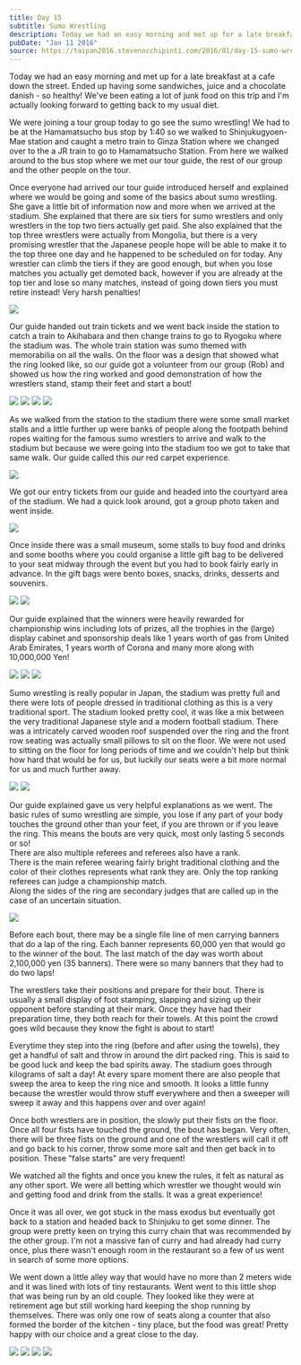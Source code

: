 ```yaml
---
title: Day 15
subtitle: Sumo Wrestling
description: Today we had an easy morning and met up for a late breakfast at a cafe down the street. Ended up having some sandwiches, juice and a chocol...
pubDate: "Jan 11 2016"
source: https://taipan2016.stevenocchipinti.com/2016/01/day-15-sumo-wrestling.html
---
```



Today we had an easy morning and met up for a late breakfast at a cafe down the street. Ended up having some sandwiches, juice and a chocolate danish - so healthy! We've been eating a lot of junk food on this trip and I'm actually looking forward to getting back to my usual diet.

We were joining a tour group today to go see the sumo wrestling! We had to be at the Hamamatsucho bus stop by 1:40 so we walked to Shinjukugyoen-Mae station and caught a metro train to Ginza Station where we changed over to the a JR train to go to Hamamatsucho Station. From here we walked around to the bus stop where we met our tour guide, the rest of our group and the other people on the tour.

Once everyone had arrived our tour guide introduced herself and explained where we would be going and some of the basics about sumo wrestling. She gave a little bit of information now and more when we arrived at the stadium. She explained that there are six tiers for sumo wrestlers and only wrestlers in the top two tiers actually get paid. She also explained that the top three wrestlers were actually from Mongolia, but there is a very promising wrestler that the Japanese people hope will be able to make it to the top three one day and he happened to be scheduled on for today. Any wrestler can climb the tiers if they are good enough, but when you lose matches you actually get demoted back, however if you are already at the top tier and lose so many matches, instead of going down tiers you must retire instead! Very harsh penalties!

<Img originalAspectRatio src="2015-taiwan-japan/brnesoy0l62c1nwlvvye.jpg" />

Our guide handed out train tickets and we went back inside the station to catch a train to Akihabara and then change trains to go to Ryogoku where the stadium was. The whole train station was sumo themed with memorabilia on all the walls. On the floor was a design that showed what the ring looked like, so our guide got a volunteer from our group (Rob) and showed us how the ring worked and good demonstration of how the wrestlers stand, stamp their feet and start a bout!

<Grid>
  <Img src="2015-taiwan-japan/p7xxlq2bnwxamrtekomx.jpg" />
  <Img src="2015-taiwan-japan/gpx0ltysalncvidkbimv.jpg" />
  <Img src="2015-taiwan-japan/gxpcvsxnjg7zqqqmllvo.jpg" />
  <Img src="2015-taiwan-japan/fgry8kb6hnyi0gwi8xn2.jpg" />
</Grid>

As we walked from the station to the stadium there were some small market stalls and a little further up were banks of people along the footpath behind ropes waiting for the famous sumo wrestlers to arrive and walk to the stadium but because we were going into the stadium too we got to take that same walk. Our guide called this _our_ red carpet experience.

<Img originalAspectRatio src="2015-taiwan-japan/cykhhz90ifn0nrnlp5x8.jpg" />

We got our entry tickets from our guide and headed into the courtyard area of the stadium. We had a quick look around, got a group photo taken and went inside.

<Img originalAspectRatio src="2015-taiwan-japan/v11qhwuvz3o2y115rnve.jpg" />

Once inside there was a small museum, some stalls to buy food and drinks and some booths where you could organise a little gift bag to be delivered to your seat midway through the event but you had to book fairly early in advance. In the gift bags were bento boxes, snacks, drinks, desserts and souvenirs.

<Grid>
  <Img src="2015-taiwan-japan/einhcql0k77r9uapqvzr.jpg" />
  <Img src="2015-taiwan-japan/mpbpcj76aj2hgqamg3rc.jpg" />
</Grid>

Our guide explained that the winners were heavily rewarded for championship wins including lots of prizes, all the trophies in the (large) display cabinet and sponsorship deals like 1 years worth of gas from United Arab Emirates, 1 years worth of Corona and many more along with 10,000,000 Yen!

<Grid>
  <Img src="2015-taiwan-japan/wti2l2v8sxrl3lt8st2l.jpg" />
  <Img src="2015-taiwan-japan/pi9d7rifx29giygaxvq0.jpg" />
  <Img src="2015-taiwan-japan/xtln0ul5jzqjqqnpngnb.jpg" />
</Grid>

Sumo wrestling is really popular in Japan, the stadium was pretty full and there were lots of people dressed in traditional clothing as this is a very traditional sport. The stadium looked pretty cool, it was like a mix between the very traditional Japanese style and a modern football stadium. There was a intricately carved wooden roof suspended over the ring and the front row seating was actually small pillows to sit on the floor. We were not used to sitting on the floor for long periods of time and we couldn't help but think how hard that would be for us, but luckily our seats were a bit more normal for us and much further away.

<Grid>
  <Img src="2015-taiwan-japan/yhsicjsgpwfbhq6mrrtx.jpg" />
  <Img src="2015-taiwan-japan/rhi4hdpahuzeceisfjme.jpg" />
</Grid>

Our guide explained gave us very helpful explanations as we went. The basic rules of sumo wrestling are simple, you lose if any part of your body touches the ground other than your feet, if you are thrown or if you leave the ring. This means the bouts are very quick, most only lasting 5 seconds or so!  
There are also multiple referees and referees also have a rank.  
There is the main referee wearing fairly bright traditional clothing and the color of their clothes represents what rank they are. Only the top ranking referees can judge a championship match.  
Along the sides of the ring are secondary judges that are called up in the case of an uncertain situation.

<Img originalAspectRatio src="2015-taiwan-japan/gwrvx4dsyhkj4nlhddpu.jpg" />

Before each bout, there may be a single file line of men carrying banners that do a lap of the ring. Each banner represents 60,000 yen that would go to the winner of the bout. The last match of the day was worth about 2,100,000 yen (35 banners). There were so many banners that they had to do two laps!

The wrestlers take their positions and prepare for their bout. There is usually a small display of foot stamping, slapping and sizing up their opponent before standing at their mark. Once they have had their preparation time, they both reach for their towels. At this point the crowd goes wild because they know the fight is about to start!

Everytime they step into the ring (before and after using the towels), they get a handful of salt and throw in around the dirt packed ring. This is said to be good luck and keep the bad spirits away. The stadium goes through kilograms of salt a day! At every spare moment there are also people that sweep the area to keep the ring nice and smooth. It looks a little funny because the wrestler would throw stuff everywhere and then a sweeper will sweep it away and this happens over and over again!

Once both wrestlers are in position, the slowly put their fists on the floor. Once all four fists have touched the ground, the bout has began. Very often, there will be three fists on the ground and one of the wrestlers will call it off and go back to his corner, throw some more salt and then get back in to position. These "false starts" are very frequent!

We watched all the fights and once you knew the rules, it felt as natural as any other sport. We were all betting which wrestler we thought would win and getting food and drink from the stalls. It was a great experience!

Once it was all over, we got stuck in the mass exodus but eventually got back to a station and headed back to Shinjuku to get some dinner. The group were pretty keen on trying this curry chain that was recommended by the other group. I'm not a massive fan of curry and had already had curry once, plus there wasn't enough room in the restaurant so a few of us went in search of some more options.

We went down a little alley way that would have no more than 2 meters wide and it was lined with lots of tiny restaurants. Went went to this little shop that was being run by an old couple. They looked like they were at retirement age but still working hard keeping the shop running by themselves. There was only one row of seats along a counter that also formed the border of the kitchen - tiny place, but the food was great! Pretty happy with our choice and a great close to the day.

<Grid>
  <Img src="2015-taiwan-japan/gjpdcwbchhmbfvzkerma.jpg" />
  <Img src="2015-taiwan-japan/g6tbfsuo3pncq53n90ja.jpg" />
  <Img src="2015-taiwan-japan/vqc7sbh9ammzvw5n7vfq.jpg" />
  <Img src="2015-taiwan-japan/vilhbfwxjhorkdqjcwff.jpg" />
</Grid>
